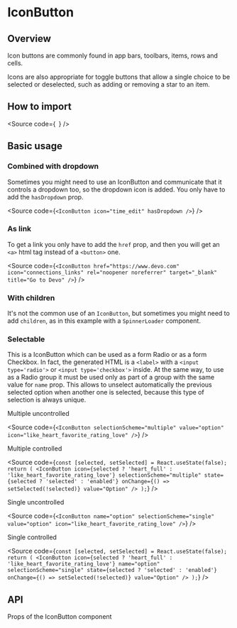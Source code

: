 

<Meta of={Stories} />

# IconButton

## Overview

Icon buttons are commonly found in app bars, toolbars, items, rows and cells.

Icons are also appropriate for toggle buttons that allow a single choice to be
selected or deselected, such as adding or removing a star to an item.

## How to import

<Source
  code={`
`}
/>

## Basic usage

<Canvas of={Stories.Base} />

### Combined with dropdown

Sometimes you might need to use an IconButton and communicate that it controls
a dropdown too, so the dropdown icon is added. You only have to add the `hasDropdown` prop.

<Source
  code={`
<IconButton icon="time_edit" hasDropdown />
`}
/>

### As link

To get a link you only have to add the `href` prop, and then you will get an `<a>` html tag
instead of a `<button>` one.

<Source
  code={`
<IconButton
  href="https://www.devo.com"
  icon="connections_links"
  rel="noopener noreferrer"
  target="_blank"
  title="Go to Devo"
/>
`}
/>

### With children

It's not the common use of an `IconButton`, but sometimes you might need to add
`children`, as in this example with a `SpinnerLoader` component.

<Canvas of={Stories.WithChildren} />

### Selectable

This is a IconButton which can be used as a form Radio or as a form Checkbox.
In fact, the generated HTML is a `<label>` with a `<input type='radio'>` or
`<input type='checkbox'>` inside. At the same way, to use as a Radio group it
must be used only as part of a group with the same value for `name` prop.
This allows to unselect automatically the previous selected option when another
one is selected, because this type of selection is always unique.

Multiple uncontrolled

<Source
  code={`
<IconButton
  selectionScheme="multiple"
  value="option"
  icon="like_heart_favorite_rating_love"
/>
`}
/>

Multiple controlled

<Source
  code={`
const [selected, setSelected] = React.useState(false);
return (
  <IconButton
    icon={selected ? 'heart_full' : 'like_heart_favorite_rating_love'}
    selectionScheme="multiple"
    state={selected ? 'selected' : 'enabled'}
    onChange={() => setSelected(!selected)}
    value="Option"
  />
);
`}
/>

Single uncontrolled

<Source
  code={`
<IconButton
  name="option"
  selectionScheme="single"
  value="option"
  icon="like_heart_favorite_rating_love"
/>
`}
/>

Single controlled

<Source
  code={`
const [selected, setSelected] = React.useState(false);
return (
  <IconButton
    icon={selected ? 'heart_full' : 'like_heart_favorite_rating_love'}
    name="option"
    selectionScheme="single"
    state={selected ? 'selected' : 'enabled'}
    onChange={() => setSelected(!selected)}
    value="Option"
  />
);
`}
/>

## API

Props of the IconButton component

<ArgTypes of={Stories} />
